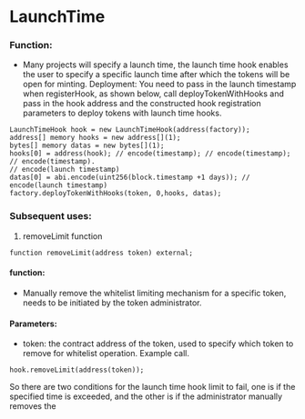 # LaunchTime

### Function:

- Many projects will specify a launch time, the launch time hook enables the user to specify a specific launch time after which the tokens will be open for minting. Deployment: You need to pass in the launch timestamp when registerHook, as shown below, call deployTokenWithHooks and pass in the hook address and the constructed hook registration parameters to deploy tokens with launch time hooks.

```solidity copy
LaunchTimeHook hook = new LaunchTimeHook(address(factory));
address[] memory hooks = new address[](1);
bytes[] memory datas = new bytes[](1);
hooks[0] = address(hook); // encode(timestamp); // encode(timestamp); // encode(timestamp).
// encode(launch timestamp)
datas[0] = abi.encode(uint256(block.timestamp +1 days)); // encode(launch timestamp)
factory.deployTokenWithHooks(token, 0,hooks, datas);
```


### Subsequent uses:

1. removeLimit function

```solidity copy
function removeLimit(address token) external;
```

#### function:

- Manually remove the whitelist limiting mechanism for a specific token, needs to be initiated by the token administrator.

#### Parameters:

- token: the contract address of the token, used to specify which token to remove for whitelist operation. Example call.

```solidity copy
hook.removeLimit(address(token));
```
So there are two conditions for the launch time hook limit to fail, one is if the specified time is exceeded, and the other is if the administrator manually removes the

